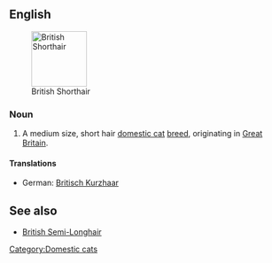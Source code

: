 {{rfc|See also as level 2 header}}
==English==
[[Image:British Short-hair.jpg|thumb|right|100px|British Shorthair]]
===Noun===
{{en-noun|sg=[[British Shorthair]]}}

# A medium size, short hair [[domestic cat]] [[breed]], originating in [[Great Britain]].

====Translations====
*German: [[Britisch Kurzhaar]] {{f}}

==See also==
*[[British Semi-Longhair]]

{{wikipedia|British Shorthair}}
{{commonscat|British shorthair}}

[[Category:Domestic cats]]